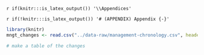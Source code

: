 \newpage

`r if(knitr:::is_latex_output()) '\\Appendices'`

`r if(!knitr:::is_latex_output()) '# (APPENDIX) Appendix {-}'`

```r
library(knitr)
mngt_changes <- read.csv("../data-raw/management-chronology.csv", header=TRUE) 

# make a table of the changes

```
